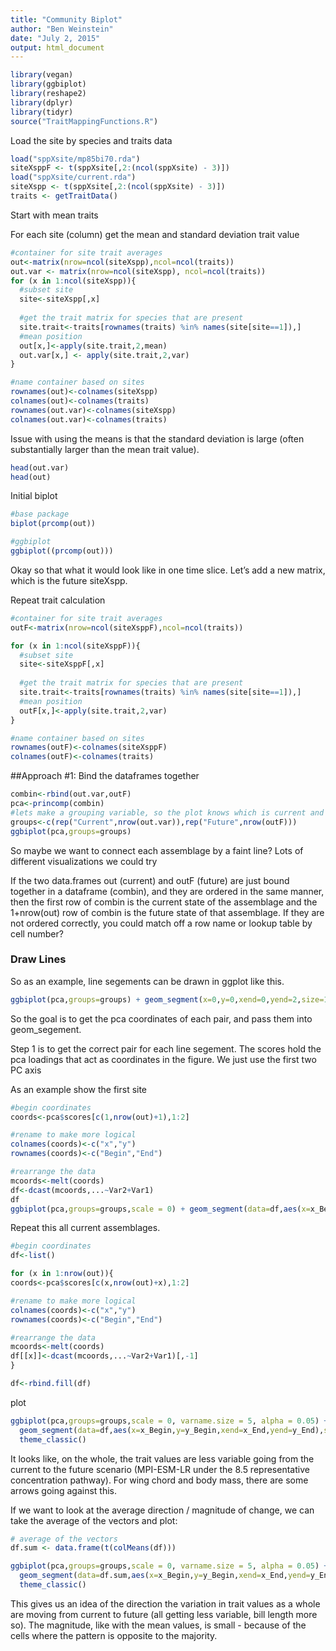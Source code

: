 ```yaml
---
title: "Community Biplot"
author: "Ben Weinstein"
date: "July 2, 2015"
output: html_document
---
```


```r
library(vegan)
library(ggbiplot)
library(reshape2)
library(dplyr)
library(tidyr)
source("TraitMappingFunctions.R")
```

Load the site by species and traits data
```r
load("sppXsite/mp85bi70.rda")
siteXsppF <- t(sppXsite[,2:(ncol(sppXsite) - 3)])
load("sppXsite/current.rda")
siteXspp <- t(sppXsite[,2:(ncol(sppXsite) - 3)])
traits <- getTraitData()
```
Start with mean traits

For each site (column) get the mean and standard deviation trait value

```r

#container for site trait averages
out<-matrix(nrow=ncol(siteXspp),ncol=ncol(traits))
out.var <- matrix(nrow=ncol(siteXspp), ncol=ncol(traits))
for (x in 1:ncol(siteXspp)){
  #subset site
  site<-siteXspp[,x]
  
  #get the trait matrix for species that are present
  site.trait<-traits[rownames(traits) %in% names(site[site==1]),]
  #mean position
  out[x,]<-apply(site.trait,2,mean)
  out.var[x,] <- apply(site.trait,2,var)
}

#name container based on sites
rownames(out)<-colnames(siteXspp)
colnames(out)<-colnames(traits)
rownames(out.var)<-colnames(siteXspp)
colnames(out.var)<-colnames(traits)

```

Issue with using the means is that the standard deviation is large (often substantially larger than the mean trait value).

```r
head(out.var)
head(out)
```
Initial biplot

```r
#base package
biplot(prcomp(out))

#ggbiplot
ggbiplot((prcomp(out)))
```

Okay so that what it would look like in one time slice. Let's add a new matrix, which is the future siteXspp. 

Repeat trait calculation

```r
#container for site trait averages
outF<-matrix(nrow=ncol(siteXsppF),ncol=ncol(traits))

for (x in 1:ncol(siteXsppF)){
  #subset site
  site<-siteXsppF[,x]
  
  #get the trait matrix for species that are present
  site.trait<-traits[rownames(traits) %in% names(site[site==1]),]
  #mean position
  outF[x,]<-apply(site.trait,2,var)
}

#name container based on sites
rownames(outF)<-colnames(siteXsppF)
colnames(outF)<-colnames(traits)
```

##Approach #1: Bind the dataframes together
```r
combin<-rbind(out.var,outF)
pca<-princomp(combin)
#lets make a grouping variable, so the plot knows which is current and which is future
groups<-c(rep("Current",nrow(out.var)),rep("Future",nrow(outF)))
ggbiplot(pca,groups=groups)
```

So maybe we want to connect each assemblage by a faint line? Lots of different visualizations we could try

If the two data.frames out (current) and outF (future) are just bound together in a dataframe (combin), and they are ordered in the same manner, then the first row of combin is the current state of the assemblage and the 1+nrow(out) row of combin is the future state of that assemblage. If they are not ordered correctly, you could match off a row name or lookup table by cell number?

### Draw Lines
So as an example, line segements can be drawn in ggplot like this.
```r
ggbiplot(pca,groups=groups) + geom_segment(x=0,y=0,xend=0,yend=2,size=1)
```

So the goal is to get the pca coordinates of each pair, and pass them into geom_segement.

Step 1 is to get the correct pair for each line segement. The scores hold the pca loadings that act as coordinates in the figure. We just use the first two PC axis

As an example show the first site
```r
#begin coordinates
coords<-pca$scores[c(1,nrow(out)+1),1:2]

#rename to make more logical
colnames(coords)<-c("x","y")
rownames(coords)<-c("Begin","End")

#rearrange the data
mcoords<-melt(coords)
df<-dcast(mcoords,...~Var2+Var1)
df
ggbiplot(pca,groups=groups,scale = 0) + geom_segment(data=df,aes(x=x_Begin,y=y_Begin,xend=x_End,yend=y_End),size=.1,alpha=.5, arrow = arrow(length = unit(0.5,"cm")))
```

Repeat this all current assemblages.

```r
#begin coordinates
df<-list()

for (x in 1:nrow(out)){
coords<-pca$scores[c(x,nrow(out)+x),1:2]

#rename to make more logical
colnames(coords)<-c("x","y")
rownames(coords)<-c("Begin","End")

#rearrange the data
mcoords<-melt(coords)
df[[x]]<-dcast(mcoords,...~Var2+Var1)[,-1]
}

df<-rbind.fill(df)
```

plot

```r
ggbiplot(pca,groups=groups,scale = 0, varname.size = 5, alpha = 0.05) +
  geom_segment(data=df,aes(x=x_Begin,y=y_Begin,xend=x_End,yend=y_End),size=.1,alpha=.2, arrow = arrow(length = unit(0.5,"cm"))) +
  theme_classic() 
```

It looks like, on the whole, the trait values are less variable going from the current to the future scenario (MPI-ESM-LR under the 8.5 representative concentration pathway). For wing chord and body mass, there are some arrows going against this. 

If we want to look at the average direction / magnitude of change, we can take the average of the vectors and plot:

```r
# average of the vectors 
df.sum <- data.frame(t(colMeans(df)))

ggbiplot(pca,groups=groups,scale = 0, varname.size = 5, alpha = 0.05) +
  geom_segment(data=df.sum,aes(x=x_Begin,y=y_Begin,xend=x_End,yend=y_End), arrow = arrow(length = unit(0.5,"cm"))) + 
  theme_classic() 
```

This gives us an idea of the direction the variation in trait values as a whole are moving from current to future (all getting less variable, bill length more so). The magnitude, like with the mean values, is small - because of the cells where the pattern is opposite to the majority. 